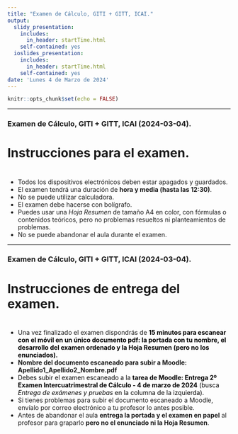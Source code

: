 ```yaml
---
title: "Examen de Cálculo, GITI + GITT, ICAI."
output:
  slidy_presentation: 
    includes:
      in_header: startTime.html
    self-contained: yes
  ioslides_presentation:
    includes:
      in_header: startTime.html
    self-contained: yes
date: 'Lunes 4 de Marzo de 2024'
---
```


```r
knitr::opts_chunk$set(echo = FALSE)
```

---

### Examen de Cálculo, GITI + GITT, ICAI  (2024-03-04).

<h1>Instrucciones para el examen.</h1>

<h1><div id="txt1"></div></h1>

 + Todos los dispositivos electrónicos deben estar apagados y guardados. 
 + El examen tendrá una duración de **hora y media (hasta las 12:30)**.
 + No se puede utilizar calculadora.
 + El examen debe hacerse con bolígrafo.
 + Puedes usar una *Hoja Resumen* de tamaño A4 en color, con fórmulas o contenidos teóricos, pero no problemas resueltos ni planteamientos de problemas.
 + No se puede abandonar el aula durante el examen. 

---

### Examen de Cálculo, GITI + GITT, ICAI  (2024-03-04).
 
<h1> Instrucciones de entrega del examen.</h1>

<h1><div id="txt2"></div></h1>

 + Una vez finalizado el examen dispondrás de  <span style = "color:black"> **15  minutos para escanear con el móvil en un único documento pdf: la portada con tu nombre, el desarrollo del examen ordenado y la Hoja Resumen (pero no los enunciados).**</span>
 + **Nombre del documento escaneado para subir a Moodle: Apellido1_Apellido2_Nombre.pdf**
 + <span style = "color:black"> Debes subir el examen escaneado a la **tarea de Moodle:  Entrega 2º Examen Intercuatrimestral de Cálculo - 4 de marzo de 2024** (busca *Entrega de exámenes y pruebas* en la columna de la izquierda).</span>
 + Si tienes problemas para subir el documento escaneado a Moodle, envíalo por correo electrónico a tu profesor lo antes posible. 
 + Antes de abandonar el aula **entrega la portada y el examen en papel** al profesor para graparlo **pero no el enunciado ni la Hoja Resumen**.
 
 
 
<!-- ##################################################################################################################### --> 
<!-- ##################################################################################################################### --> 
<!-- ##################################################################################################################### --> 

